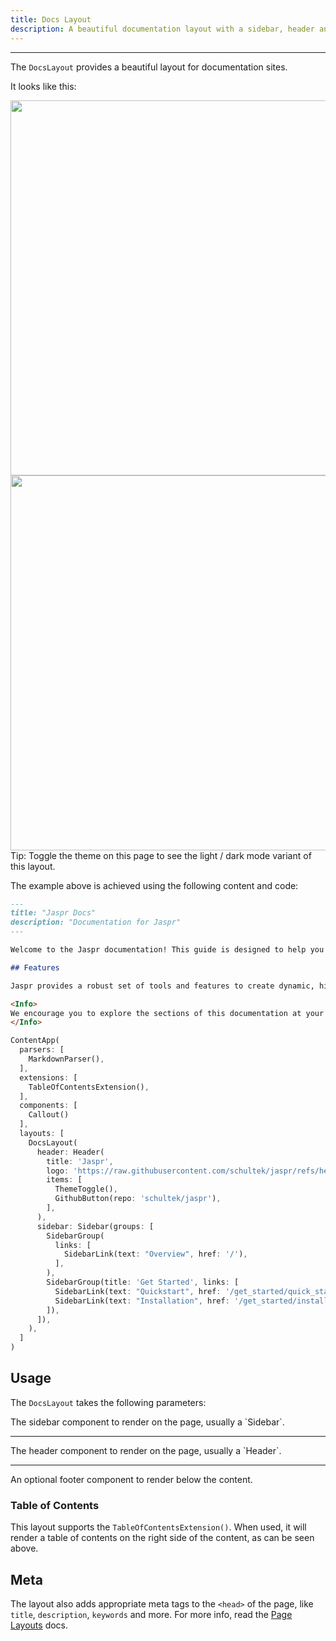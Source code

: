 ```yaml
---
title: Docs Layout
description: A beautiful documentation layout with a sidebar, header and table of contents.
---
```


---

The `DocsLayout` provides a beautiful layout for documentation sites.

It looks like this:

<Image src="/content/layouts/docs_dark.png" zoom theme="light" width="600" caption="Docs Layout (Dark Theme)" />
<Image src="/content/layouts/docs_light.png" zoom theme="dark" width="600" caption="Docs Layout (Light Theme)" />

<Info>
Tip: Toggle the theme on this page to see the light / dark mode variant of this layout.
</Info>

The example above is achieved using the following content and code:

```markdown title="content/index.md"
---
title: "Jaspr Docs"
description: "Documentation for Jaspr"
---

Welcome to the Jaspr documentation! This guide is designed to help you understand and effectively use Jaspr, a powerful framework for building modern web applications. [...]

## Features

Jaspr provides a robust set of tools and features to create dynamic, high-performance web applications. With its intuitive design and developer-friendly approach, Jaspr simplifies the process of building scalable and maintainable projects. [...]

<Info>
We encourage you to explore the sections of this documentation at your own pace. [...]
</Info>
````

```dart title="lib/main.dart"
ContentApp(
  parsers: [
    MarkdownParser(),
  ],
  extensions: [
    TableOfContentsExtension(),
  ],
  components: [
    Callout()
  ],
  layouts: [
    DocsLayout(
      header: Header(
        title: 'Jaspr',
        logo: 'https://raw.githubusercontent.com/schultek/jaspr/refs/heads/main/assets/logo.png',
        items: [
          ThemeToggle(),
          GithubButton(repo: 'schultek/jaspr'),
        ],
      ),
      sidebar: Sidebar(groups: [
        SidebarGroup(
          links: [
            SidebarLink(text: "Overview", href: '/'),
          ],
        ),
        SidebarGroup(title: 'Get Started', links: [
          SidebarLink(text: "Quickstart", href: '/get_started/quick_start'),
          SidebarLink(text: "Installation", href: '/get_started/installation'),
        ]),
      ]),
    ),
  ]
)
```

## Usage

The `DocsLayout` takes the following parameters:

<Card>
  <Property name="sidebar" type="Component?">
    The sidebar component to render on the page, usually a `Sidebar`.
  </Property>

  ---

  <Property name="header" type="Component?">
    The header component to render on the page, usually a `Header`.
  </Property>

  ---

  <Property name="footer" type="Component?">
    An optional footer component to render below the content.
  </Property>
</Card>

### Table of Contents

This layout supports the `TableOfContentsExtension()`. When used, it will render a table of contents on the right side of the content, as can be seen above.

## Meta

The layout also adds appropriate meta tags to the `<head>` of the page, like `title`, `description`, `keywords` and more. For more info, read the [Page Layouts](/content/concepts/page_layouts) docs.